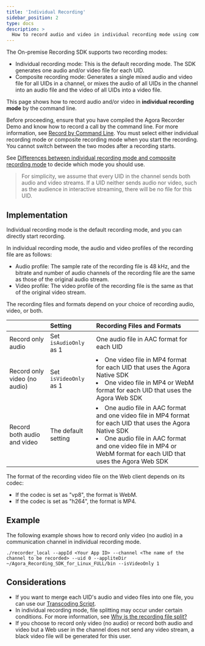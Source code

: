 ```yaml
---
title: 'Individual Recording'
sidebar_position: 2
type: docs
description: >
  How to record audio and video in individual recording mode using command line. 
---
```


The On-premise Recording SDK supports two recording modes:

- Individual recording mode: This is the default recording mode. The SDK generates one audio and/or video file for each UID. 
- Composite recording mode: Generates a single mixed audio and video file for all UIDs in a channel, or mixes the audio of all UIDs in the channel into an audio file and the video of all UIDs into a video file.

This page shows how to record audio and/or video in **individual recording mode** by the command line.

Before proceeding, ensure that you have compiled the Agora Recorder Demo and know how to record a call by the command line. For more information, see [Record by Command Line](../get-started/record-cmd). You must select either individual recording mode or composite recording mode when you start the recording. You cannot switch between the two modes after a recording starts. 

See [Differences between individual recording mode and composite recording mode](https://docs.agora.io/en/faq/recording_mode) to decide which mode you should use.

> For simplicity, we assume that every UID in the channel sends both audio and video streams. If a UID neither sends audio nor video, such as the audience in interactive streaming, there will be no file for this UID.

## Implementation

Individual recording mode is the default recording mode, and you can directly start recording.

In individual recording mode, the audio and video profiles of the recording file are as follows: 

- Audio profile: The sample rate of the recording file is 48 kHz, and the bitrate and number of audio channels of the recording file are the same as those of the original audio stream.
- Video profile: The video profile of the recording file is the same as that of the original video stream.

The recording files and formats depend on your choice of recording audio, video, or both.

|                              | Setting               | Recording Files and Formats                                  |
| :--------------------------- | :-------------------- | :----------------------------------------------------------- |
| Record only audio            | Set `isAudioOnly` as 1 | One audio file in AAC format for each UID                    |
| Record only video (no audio) | Set `isVideoOnly` as 1 | <li>One video file in MP4 format for each UID that uses the Agora Native SDK</li><li>One video file in MP4 or WebM format for each UID that uses the Agora Web SDK</li> |
| Record both audio and video  | The default setting   | <li>One audio file in AAC format and one video file in MP4 format for each UID that uses the Agora Native SDK</li><li>One audio file in AAC format and one video file in MP4 or WebM format for each UID that uses the Agora Web SDK</li> |

The format of the recording video file on the Web client depends on its <Link to= "{{global.API_REF_WEB_ROOT}}/interfaces/iagorartcclient.html">codec</Link>:


- If the codec is set as "vp8", the format is WebM.
- If the codec is set as "h264", the format is MP4.

## Example

The following example shows how to record only video (no audio) in a communication channel in individual recording mode.

```
./recorder_local --appId <Your App ID> --channel <The name of the channel to be recorded> --uid 0 --appliteDir ~/Agora_Recording_SDK_for_Linux_FULL/bin --isVideoOnly 1
```

## Considerations

- If you want to merge each UID's audio and video files into one file, you can use our [Transcoding Script](./transcoding-scripts).
- In individual recording mode, file splitting may occur under certain conditions. For more information, see [Why is the recording file split?](https://docs.agora.io/en/faq/record_split)
- If you choose to record only video (no audio) or record both audio and video but a Web user in the channel does not send any video stream, a black video file will be generated for this user.
